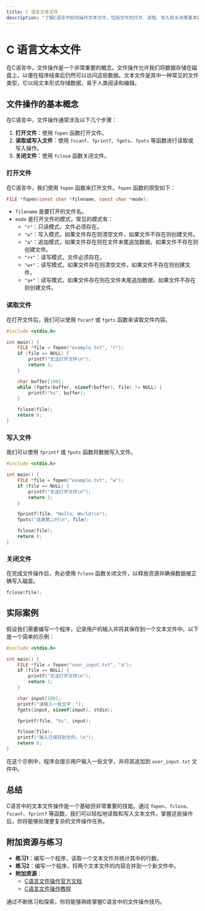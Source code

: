 ```yaml
---
title: C 语言文本文件
description: "了解C语言中如何操作文本文件，包括文件的打开、读取、写入和关闭等基本操作。适合初学者学习。"
---
```


# C 语言文本文件

在C语言中，文件操作是一个非常重要的概念。文件操作允许我们将数据存储在磁盘上，以便在程序结束后仍然可以访问这些数据。文本文件是其中一种常见的文件类型，它以纯文本形式存储数据，易于人类阅读和编辑。

## 文件操作的基本概念

在C语言中，文件操作通常涉及以下几个步骤：

1. **打开文件**：使用 `fopen` 函数打开文件。
2. **读取或写入文件**：使用 `fscanf`、`fprintf`、`fgets`、`fputs` 等函数进行读取或写入操作。
3. **关闭文件**：使用 `fclose` 函数关闭文件。

### 打开文件

在C语言中，我们使用 `fopen` 函数来打开文件。`fopen` 函数的原型如下：

```c
FILE *fopen(const char *filename, const char *mode);
```

- `filename` 是要打开的文件名。
- `mode` 是打开文件的模式，常见的模式有：
  - `"r"`：只读模式，文件必须存在。
  - `"w"`：写入模式，如果文件存在则清空文件，如果文件不存在则创建文件。
  - `"a"`：追加模式，如果文件存在则在文件末尾追加数据，如果文件不存在则创建文件。
  - `"r+"`：读写模式，文件必须存在。
  - `"w+"`：读写模式，如果文件存在则清空文件，如果文件不存在则创建文件。
  - `"a+"`：读写模式，如果文件存在则在文件末尾追加数据，如果文件不存在则创建文件。

### 读取文件

在打开文件后，我们可以使用 `fscanf` 或 `fgets` 函数来读取文件内容。

```c
#include <stdio.h>

int main() {
    FILE *file = fopen("example.txt", "r");
    if (file == NULL) {
        printf("无法打开文件\n");
        return 1;
    }

    char buffer[100];
    while (fgets(buffer, sizeof(buffer), file) != NULL) {
        printf("%s", buffer);
    }

    fclose(file);
    return 0;
}
```

### 写入文件

我们可以使用 `fprintf` 或 `fputs` 函数将数据写入文件。

```c
#include <stdio.h>

int main() {
    FILE *file = fopen("example.txt", "w");
    if (file == NULL) {
        printf("无法打开文件\n");
        return 1;
    }

    fprintf(file, "Hello, World!\n");
    fputs("这是第二行\n", file);

    fclose(file);
    return 0;
}
```

### 关闭文件

在完成文件操作后，务必使用 `fclose` 函数关闭文件，以释放资源并确保数据被正确写入磁盘。

```c
fclose(file);
```

## 实际案例

假设我们需要编写一个程序，记录用户的输入并将其保存到一个文本文件中。以下是一个简单的示例：

```c
#include <stdio.h>

int main() {
    FILE *file = fopen("user_input.txt", "a");
    if (file == NULL) {
        printf("无法打开文件\n");
        return 1;
    }

    char input[100];
    printf("请输入一些文字：");
    fgets(input, sizeof(input), stdin);

    fprintf(file, "%s", input);

    fclose(file);
    printf("输入已保存到文件。\n");
    return 0;
}
```

在这个示例中，程序会提示用户输入一些文字，并将其追加到 `user_input.txt` 文件中。

## 总结

C语言中的文本文件操作是一个基础但非常重要的技能。通过 `fopen`、`fclose`、`fscanf`、`fprintf` 等函数，我们可以轻松地读取和写入文本文件。掌握这些操作后，你将能够处理更复杂的文件操作任务。

## 附加资源与练习

- **练习1**：编写一个程序，读取一个文本文件并统计其中的行数。
- **练习2**：编写一个程序，将两个文本文件的内容合并到一个新文件中。
- **附加资源**：
  - [C语言文件操作官方文档](https://en.cppreference.com/w/c/io)
  - [C语言文件操作教程](https://www.tutorialspoint.com/cprogramming/c_file_io.htm)

通过不断练习和探索，你将能够熟练掌握C语言中的文件操作技巧。